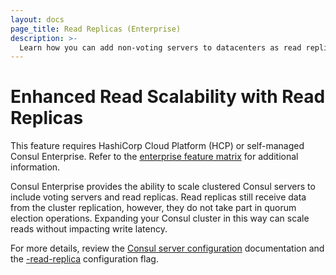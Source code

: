 ```yaml
---
layout: docs
page_title: Read Replicas (Enterprise)
description: >-
  Learn how you can add non-voting servers to datacenters as read replicas to provide enhanced read scalability without impacting write latency.
---
```


# Enhanced Read Scalability with Read Replicas

<EnterpriseAlert>

This feature requires HashiCorp Cloud Platform (HCP) or self-managed Consul Enterprise. Refer to the [enterprise feature matrix](/consul/docs/enterprise#consul-enterprise-feature-availability) for additional information.

</EnterpriseAlert>

Consul Enterprise provides the ability to scale clustered Consul servers to include voting servers and read replicas. Read replicas still receive data from the cluster replication, however, they do not take part in quorum election operations. Expanding your Consul cluster in this way can scale reads without impacting write latency.

For more details, review the [Consul server configuration](/consul/docs/agent/config) documentation and the [-read-replica](/consul/docsreference-cli/agent#_read_replica) configuration flag.
